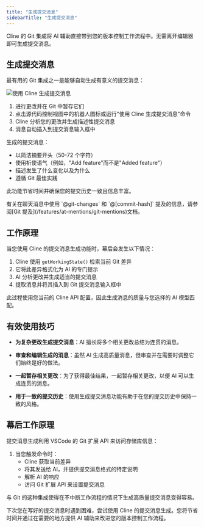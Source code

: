 ```yaml
---
title: "生成提交消息"
sidebarTitle: "生成提交消息"
---
```


Cline 的 Git 集成将 AI 辅助直接带到您的版本控制工作流程中。无需离开编辑器即可生成提交消息。

## 生成提交消息

最有用的 Git 集成之一是能够自动生成有意义的提交消息：

<Frame>
	<img
		src="https://storage.googleapis.com/cline_public_images/docs/assets/generate-commit-message-with-cline.png"
		alt="使用 Cline 生成提交消息"
	/>
</Frame>

1. 进行更改并在 Git 中暂存它们
2. 点击源代码控制视图中的机器人图标或运行"使用 Cline 生成提交消息"命令
3. Cline 分析您的更改并生成描述性提交消息
4. 消息自动插入到提交消息输入框中

生成的提交消息：

-   以简洁摘要开头（50-72 个字符）
-   使用祈使语气（例如，"Add feature"而不是"Added feature"）
-   描述发生了什么变化以及为什么
-   遵循 Git 最佳实践

此功能节省时间并确保您的提交历史一致且信息丰富。

<Tip>
	有关在聊天消息中使用 `@git-changes` 和 `@[commit-hash]` 提及的信息，请参阅[Git 提及](/features/at-mentions/git-mentions)文档。
</Tip>

## 工作原理

当您使用 Cline 的提交消息生成功能时，幕后会发生以下情况：

1. Cline 使用 `getWorkingState()` 检索当前 Git 差异
2. 它将此差异格式化为 AI 的专门提示
3. AI 分析更改并生成适当的提交消息
4. 提取消息并将其插入到 Git 提交消息输入框中

此过程使用您当前的 Cline API 配置，因此生成消息的质量与您选择的 AI 模型匹配。

## 有效使用技巧

-   **为复杂更改生成提交消息**：AI 擅长将多个相关更改总结为连贯的消息。

-   **审查和编辑生成的消息**：虽然 AI 生成高质量消息，但审查并在需要时调整它们始终是好的做法。

-   **一起暂存相关更改**：为了获得最佳结果，一起暂存相关更改，以便 AI 可以生成连贯的消息。

-   **用于一致的提交历史**：使用生成提交消息功能有助于在您的提交历史中保持一致的风格。

## 幕后工作原理

提交消息生成利用 VSCode 的 Git 扩展 API 来访问存储库信息：

1. 当您触发命令时：
    - Cline 获取当前差异
    - 将其发送给 AI，并提供提交消息格式的特定说明
    - 解析 AI 的响应
    - 访问 Git 扩展 API 来设置提交消息

与 Git 的这种集成使得在不中断工作流程的情况下生成高质量提交消息变得容易。

下次您在写好的提交消息时遇到困难，尝试使用 Cline 的提交消息生成。您将节省时间并通过在需要的地方提供 AI 辅助来改进您的版本控制工作流程。
